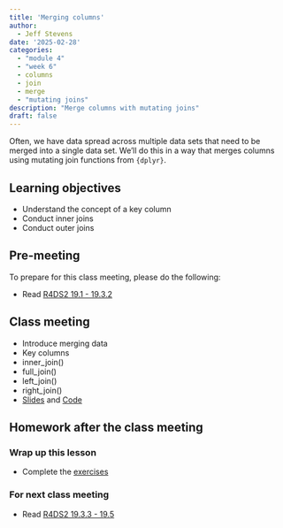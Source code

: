 ```yaml
---
title: 'Merging columns'
author:
  - Jeff Stevens
date: '2025-02-28'
categories: 
  - "module 4"
  - "week 6"
  - columns
  - join
  - merge
  - "mutating joins"
description: "Merge columns with mutating joins"
draft: false
---
```


Often, we have data spread across multiple data sets that need to be merged into a single data set. We'll do this in a way that merges columns using mutating join functions from `{dplyr}`.

## Learning objectives

* Understand the concept of a key column
* Conduct inner joins
* Conduct outer joins

## Pre-meeting

To prepare for this class meeting, please do the following:

* Read [R4DS2 19.1 - 19.3.2](https://r4ds.hadley.nz/joins.html){target='_blank'}

## Class meeting

* Introduce merging data
* Key columns
* inner_join()
* full_join()
* left_join()
* right_join()
* [Slides](../../slides/17_mergingcolumns.qmd){target="_blank"} and [Code](../../code/17_mergingcolumns.html){target="_blank"}

## Homework after the class meeting
### Wrap up this lesson

* Complete the [exercises](https://its-ianr-shiny.unl.edu/users/jstevens5/dpavir2025/17_mergingcolumns/){target='_blank'}

### For next class meeting

* Read [R4DS2 19.3.3 - 19.5](https://r4ds.hadley.nz/joins.html#filtering-joins){target='_blank'}
